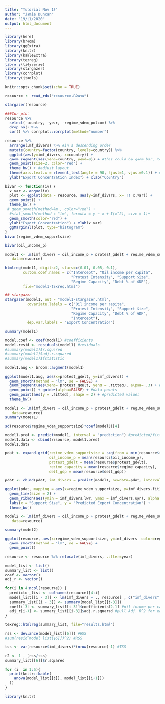```yaml
---
title: "Tutorial Nov 19"
author: "Jamie Duncan"
date: "19/11/2020"
output: html_document
---
```


```r
library(here)
library(broom)
library(ggExtra)
library(knitr)
library(kableExtra)
library(texreg)
library(tidyverse)
library(stargazer)
library(corrplot)
library(jtools)

knitr::opts_chunk$set(echo = TRUE)
```


```r
resource <- read_rds("resource.RData")
```


```r
stargazer(resource)

```

```r

###Cor plot
resource %>%
  select(-country, -year, -regime_vdem_polcom) %>%
  drop_na() %>%
  cor() %>% corrplot::corrplot(method="number")

```

```r
resource %>%
  arrange(imf_divers) %>% #in a descending order
  mutate(country=factor(country, levels=country)) %>%
  ggplot(aes(y=imf_divers, x=country)) +
  geom_segment(aes(xend=country, yend=0)) + #this could be geom_bar, too
  geom_point(size=2, color="red") +
  theme_bw() + #adjust layout
  theme(axis.text.x = element_text(angle = 90, hjust=1, vjust=0.1)) + #adjust country labels
  ylab("Export Concentration Index") + xlab("Country")
```

```r
bivar <- function(iv) {
  x.var <- enquo(iv)
  plot <- ggplot(data = resource, aes(y=imf_divers, x= !! x.var)) +
  geom_point() +
  theme_bw() +
 # geom_smooth(method=lm , color="red") +
  #stat_smooth(method = "lm", formula = y ~ x + I(x^2), size = 1)+
  geom_smooth(color="red") +
  ylab("Export Concentration") + xlab(x.var)
  ggMarginal(plot, type="histogram")
}
bivar(regime_vdem_supportsize)
```

```r
bivar(oil_income_p)
```

```r
model1 <- lm(imf_divers ~ oil_income_p + protest_gdelt + regime_vdem_supportsize + regime_capacity + debt_gdp,
   data=resource)
```

```r

htmlreg(model1, digits=2, stars=c(0.01, 0.05, 0.1), 
        custom.coef.names = c("Intercept", "Oil income per capita",
                              "Protest Intensity", "Support Size",
                              "Regime Capacity", "Debt % of GDP"),
        file="model1-texreg.html") 

## stargazer
stargazer(model1, out = "model1-stargazer.html",
          covariate.labels = c("Oil income per capita",
                              "Protest Intensity", "Support Size",
                              "Regime Capacity", "Debt % of GDP",
                              "Intercept"),
          dep.var.labels = "Export Concentration")
```

```r
summary(model1)
```

```r
model.coef <- coef(model1) #coefficients
model.resid <- residuals(model1) #residuals
#summary(model1)$r.squared
#summary(model1)$adj.r.squared
#summary(model1)$fstatistic
```

```r
model1.aug <- broom::augment(model1)

ggplot(model1.aug, aes(x=protest_gdelt, y=imf_divers)) +
  geom_smooth(method = "lm", se = FALSE) +
  geom_segment(aes(xend= protest_gdelt, yend = .fitted), alpha= .3) + #residual
  geom_point() + guides(alpha=FALSE) + #data points
  geom_point(aes(y = .fitted), shape = 2) + #predicted values
  theme_bw()
```
```r

model1 <- lm(imf_divers ~ oil_income_p + protest_gdelt + regime_vdem_supportsize + regime_capacity + debt_gdp,
   data=resource)
summary(model1)
```

```r
sd(resource$regime_vdem_supportsize)*coef(model1)[4]
```

```r
model1.pred <- predict(model1, interval = "prediction") #predicted/fitted values
model1.data <- cbind(resource, model1.pred)
model1.data
```

```r
pdat <- expand.grid(regime_vdem_supportsize = seq(from = min(resource$regime_vdem_supportsize), to = max(resource$regime_vdem_supportsize), by=0.001), 
                    oil_income_p = mean(resource$oil_income_p),
                    protest_gdelt = mean(resource$protest_gdelt),
                    regime_capacity = mean(resource$regime_capacity),
                    debt_gdp = mean(resource$debt_gdp))

pdat <- cbind(pdat, imf_divers = predict(model1, newdata=pdat, interval="confidence", ci.fit=T))

ggplot(pdat, mapping = aes(x=regime_vdem_supportsize, y=imf_divers.fit)) +
  geom_line(size = 2) +
  geom_ribbon(aes(ymin = imf_divers.lwr, ymax = imf_divers.upr), alpha = .25) +
  labs(x = "Support Size", y = "Predicted Export Concentration") +
  theme_bw()
```

```r
model2 <- lm(imf_divers ~ oil_income_p + protest_gdelt + regime_vdem_supportsize + regime_capacity + debt_gdp + regime_vdem_polcom + regime_vdem_polcom*regime_vdem_supportsize,
   data=resource)

summary(model2)
```

```r
ggplot(resource, aes(x=regime_vdem_supportsize, y=imf_divers, color=regime_vdem_polcom)) +
  geom_smooth(method = "lm", se = FALSE) +
  geom_point()
```

```r
resource <- resource %>% relocate(imf_divers, .after=year)
```

```r
model_list <- list()
summary_list <- list()
coef <- vector()
adj_r <- vector()

```

```r
for(i in 4:ncol(resource)) {                 
  predictor_list <- colnames(resource)[4:i]    
  model_list[[i - 3]] <- lm(imf_divers ~ ., resource[ , c("imf_divers", predictor_list)])
  summary_list[[i - 3]] <- summary(model_list[[i-3]])
  coef[i-3] <- summary_list[[i-3]]$coefficients[2,1] #oil income per capita coefficient
  adj_r[i-3] <- summary_list[[i-3]]$adj.r.squared #pull Adj. R^2 for each model
}

texreg::htmlreg(summary_list, file="results.html")
```


```r
rss <- deviance(model_list[[6]]) #RSS
#sum(resid(model_list[[6]])^2) #RSS

tss <- var(resource$imf_divers)*(nrow(resource)-1) #TSS

r2 <- 1 - (rss/tss)
summary_list[[6]]$r.squared
```

```r
for (i  in 1:5){
  print(knitr::kable(
    anova(model_list[[i]], model_list[[i+1]])
  ))
}

library(knitr)
```

